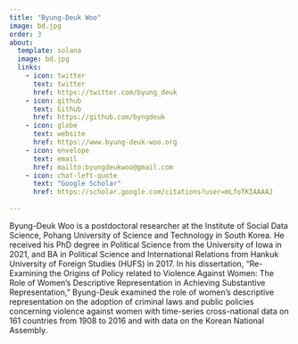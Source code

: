 ```yaml
---
title: "Byung-Deuk Woo"
image: bd.jpg
order: 3
about:
  template: solana
  image: bd.jpg
  links:
    - icon: twitter
      text: twitter
      href: https://twitter.com/byung_deuk
    - icon: github
      text: Github
      href: https://github.com/byngdeuk
    - icon: globe
      text: website
      href: https://www.byung-deuk-woo.org
    - icon: envelope
      text: email
      href: mailto:byungdeukwoo@gmail.com
    - icon: chat-left-quote
      text: "Google Scholar"
      href: https://scholar.google.com/citations?user=mLfoTKIAAAAJ
    
---
```


Byung-Deuk Woo is a postdoctoral researcher at the Institute of Social Data Science, Pohang University of Science and Technology in South Korea. He received his PhD degree in Political Science from the University of Iowa in 2021, and BA in Political Science and International Relations from Hankuk University of Foreign Studies (HUFS) in 2017. In his dissertation, "Re-Examining the Origins of Policy related to Violence Against Women: The Role of Women's Descriptive Representation in Achieving Substantive Representation," Byung-Deuk examined the role of women's descriptive representation on the adoption of criminal laws and public policies concerning violence against women with time-series cross-national data on 161 countries from 1908 to 2016 and with data on the Korean National Assembly.
